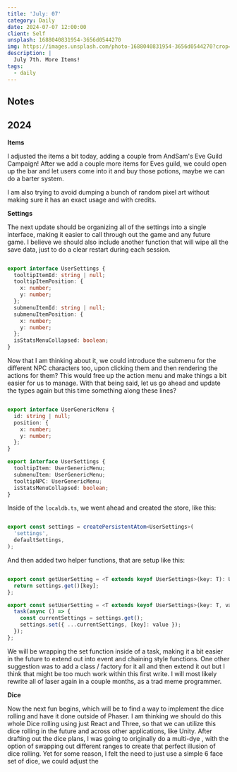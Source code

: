 ```yaml
---
title: 'July: 07'
category: Daily
date: 2024-07-07 12:00:00
client: Self
unsplash: 1688040831954-3656d0544270
img: https://images.unsplash.com/photo-1688040831954-3656d0544270?crop=entropy&cs=srgb&fm=jpg&ixid=MnwzNjM5Nzd8MHwxfHJhbmRvbXx8fHx8fHx8fDE2ODE3NDg2ODY&ixlib=rb-4.0.3&q=85
description: |
  July 7th. More Items!
tags:
  - daily
---
```




## Notes

## 2024

**Items**

I adjusted the items a bit today, adding a couple from AndSam's Eve Guild Campaign!
After we add a couple more items for Eves guild, we could open up the bar and let users come into it and buy those potions, maybe we can do a barter system.

I am also trying to avoid dumping a bunch of random pixel art without making sure it has an exact usage and with credits.

**Settings**

The next update should be organizing all of the settings into a single interface, making it easier to call through out the game and any future game.
I believe we should also include another function that will wipe all the save data, just to do a clear restart during each session.

```ts

export interface UserSettings {
  tooltipItemId: string | null;
  tooltipItemPosition: {
    x: number;
    y: number;
  };
  submenuItemId: string | null;
  submenuItemPosition: {
    x: number;
    y: number;
  };
  isStatsMenuCollapsed: boolean;
}

```

Now that I am thinking about it, we could introduce the submenu for the different NPC characters too, upon clicking them and then rendering the actions for them?
This would free up the action menu and make things a bit easier for us to manage.
With that being said, let us go ahead and update the types again but this time something along these lines?

```ts

export interface UserGenericMenu {
  id: string | null;
  position: {
    x: number;
    y: number;
  };
}

export interface UserSettings {
  tooltipItem: UserGenericMenu;
  submenuItem: UserGenericMenu;
  tooltipNPC: UserGenericMenu;
  isStatsMenuCollapsed: boolean;
}

```

Inside of the `localdb.ts`, we went ahead and created the store, like this:

```ts

export const settings = createPersistentAtom<UserSettings>(
  'settings',
  defaultSettings,
);

```

And then added two helper functions, that are setup like this:

```ts

export const getUserSetting = <T extends keyof UserSettings>(key: T): UserSettings[T] => {
  return settings.get()[key];
};

export const setUserSetting = <T extends keyof UserSettings>(key: T, value: UserSettings[T]): void => {
  task(async () => {
    const currentSettings = settings.get();
    settings.set({ ...currentSettings, [key]: value });
  });
};

```

We will be wrapping the set function inside of a task, making it a bit easier in the future to extend out into event and chaining style functions.
One other suggestion was to add a class / factory for it all and then extend it out but I think that might be too much work within this first write.
I will most likely rewrite all of laser again in a couple months, as a trad meme programmer.

**Dice**

Now the next fun begins, which will be to find a way to implement the dice rolling and have it done outside of Phaser.
I am thinking we should do this whole Dice rolling using just React and Three, so that we can utilize this dice rolling in the future and across other applications, like Unity.
After drafting out the dice plans, I was going to originally do a multi-dye , with the option of swapping out different ranges to create that perfect illusion of dice rolling.
Yet for some reason, I felt the need to just use a simple 6 face set of dice, we could adjust the 